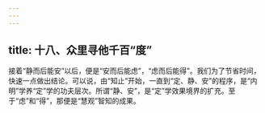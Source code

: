 ```yaml
---
---
---
```

title: 十八、众里寻他千百“度”
---




接着“静而后能安”以后，便是“安而后能虑”，“虑而后能得”。我们为了节省时间，快速一点做出结论。可以说，由“知止”开始，一直到“定、静、安”的程序，是“内明”学养“定”学的功夫层次。所谓“静、安”，是“定”学效果境界的扩充。至于“虑”和“得”，那便是“慧观”智知的成果。